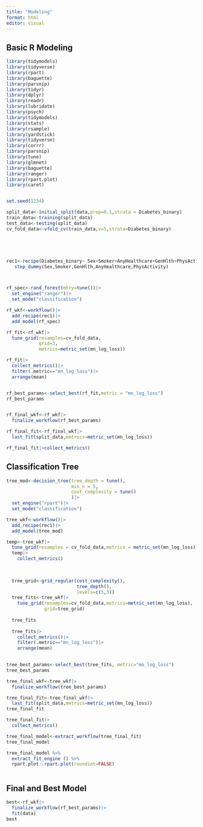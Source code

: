 ```yaml
---
title: "Modeling"
format: html
editor: visual
---
```


## Basic R Modeling
```r
library(tidymodels)
library(tidyverse)
library(rpart)
library(baguette)
library(parsnip)
library(tidyr)
library(dplyr)
library(readr)
library(lubridate)
library(psych)
library(tidymodels)
library(stats)
library(rsample)
library(yardstick)
library(tidyverse)
library(corrr)
library(parsnip)
library(tune)
library(glmnet)
library(baguette)
library(ranger)
library(rpart.plot)
library(caret)


set.seed(1234)

split_data<-initial_split(data,prop=0.1,strata = Diabetes_binary)
train_data<-training(split_data)
test_data<-testing(split_data)
cv_fold_data<-vfold_cv(train_data,v=5,strata=Diabetes_binary)





rec1<-recipe(Diabetes_binary~ Sex+Smoker+AnyHealthcare+GenHlth+PhysActivity,data=train_data)|>
   step_dummy(Sex,Smoker,GenHlth,AnyHealthcare,PhysActivity)



rf_spec<-rand_forest(mtry=tune())|>
  set_engine("ranger")|>
  set_mode("classification")

rf_wkf<-workflow()|>
  add_recipe(rec1)|>
  add_model(rf_spec)

rf_fit<-rf_wkf|>
  tune_grid(resamples=cv_fold_data,
            grid=3,
            metrics=metric_set(mn_log_loss))

rf_fit|>
  collect_metrics()|>
  filter(.metric=="mn_log_loss")|>
  arrange(mean)


rf_best_params<-select_best(rf_fit,metric = "mn_log_loss")
rf_best_params


rf_final_wkf<-rf_wkf|>
  finalize_workflow(rf_best_params)

rf_final_fit<-rf_final_wkf|>
  last_fit(split_data,metrics=metric_set(mn_log_loss))

rf_final_fit|>collect_metrics()


```



## Classification Tree
```r
tree_mod<-decision_tree(tree_depth = tune(),
                        min_n = 5,
                        cost_complexity = tune()
                        )|>
  set_engine("rpart")|>
  set_mode("classification")

tree_wkf<-workflow()|>
  add_recipe(rec1)|>
  add_model(tree_mod)

temp<-tree_wkf|>
  tune_grid(resamples = cv_fold_data,metrics = metric_set(mn_log_loss))
  temp|>
    collect_metrics()

  
  
  tree_grid<-grid_regular(cost_complexity(),
                          tree_depth(),
                          levels=c(5,3))
  tree_fits<-tree_wkf|>
    tune_grid(resamples=cv_fold_data,metrics=metric_set(mn_log_loss),
              grid=tree_grid)
  
  tree_fits
  
  tree_fits|>
    collect_metrics()|>
    filter(.metric=="mn_log_loss")|>
    arrange(mean)

  
tree_best_params<-select_best(tree_fits, metric="mn_log_loss")
tree_best_params

tree_final_wkf<-tree_wkf|>
  finalize_workflow(tree_best_params)

tree_final_fit<-tree_final_wkf|>
  last_fit(split_data,metrics=metric_set(mn_log_loss))
tree_final_fit

tree_final_fit|>
  collect_metrics()

tree_final_model<-extract_workflow(tree_final_fit)
tree_final_model

tree_final_model %>%
  extract_fit_engine () %>%
  rpart.plot::rpart.plot(roundint=FALSE)



```
## Final and Best Model

```r
best<-rf_wkf|>
  finalize_workflow(rf_best_params)|>
  fit(data)
best
```


